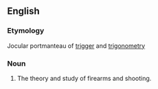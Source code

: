 ==English==

===Etymology===
Jocular portmanteau of [[trigger]] and [[trigonometry]]

===Noun===
{{en-noun|-}}
# {{humorous}} The theory and study of firearms and shooting.